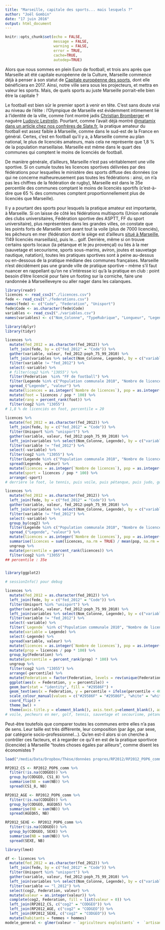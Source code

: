 ```yaml
---
title: "Marseille, capitale des sports... mais lesquels ?"
author: "Joël Gombin"
date: "17 juin 2016"
output: html_document
---
```


```r
knitr::opts_chunk$set(echo = FALSE,
                      message = FALSE,
                      warning = FALSE,
                      error = TRUE,
                      cache=TRUE, 
                      autodep=TRUE)
```

Alors que nous sommes en plein Euro de football, et trois ans après que Marseille ait été capitale européenne de la Culture, Marseille commence déjà à penser à son statut de [Capitale européenne des sports](https://marsactu.fr/bref/marseille-sera-capitale-europeenne-du-sport-en-2017/), dont elle bénéficiera en 2017. Ainsi, notre ville sera sous les projecteurs, et mettra en valeur les sports. Mais, de quels sports au juste Marseille porrait-elle bien être la capitale ?

Le football est bien sûr le premier sport à venir en tête. C'est sans doute vrai au niveau de l'élite : l'Olympique de Marseille est évidemment intimement lié à l'identité de la ville, comme l'ont montré jadis [Christian Bromberger](https://books.google.fr/books?id=zSkUCwAAQBAJ&dq=football+marseille&hl=fr&lr=) et naguère [Ludovic Lestrelin](http://www.theses.fr/2006ROUEL542). Pourtant, comme l'avait déjà montré @[matamix](https://twitter.com/matamix) [dans un article chez nos confrères de Slate.fr](http://www.slate.fr/france/78502/carte-france-football-amateur), la pratique amateur du football est assez faible à Marseille, comme dans le sud-est de la France en général. Certes, c'est en football qu'il y a, à Marseille comme au plan national, le plus de licenciés amateurs, mais cela ne représente que 1,8 % de la population marseillaise. Marseille est même dans le quart des communes qui comptent le moins de licenciés de football. 

De manière générale, d'ailleurs, Marseille n'est pas véritablement une ville sportive. Si on cumule toutes les licences sportives délivrées par des fédérations pour lesquelles le ministère des sports diffuse des données (ce qui ne concerne malheureusement pas toutes les fédérations : ainsi, on n'a pas les chiffres de la fédération de rugby), Marseille est dans le 35e percentile des communes comptant le moins de licenciés sportifs (c'est-à-dire que 65 % des communes comptent proportionnellement plus de licenciés que Marseille). 

Il y a pourtant des sports pour lesquels la pratique amateur est importante, à Marseille. Si on laisse de côté les fédérations multisports (Union nationale des clubs universitaires, Fédération sportive des ASPTT, FF du sport universitaire), plus représentées dans les grandes villes, on constate que les points forts de Marseille sont avant tout la voile (plus de 7000 licenciés), les pêcheurs en mer (fédération dont le siège est d'ailleurs [situé à Marseille](http://www.ffpm-national.com/), 1149 licenciés marseillais), puis le... golf. Derrière, même si on trouve certains sports locaux (la pétanque et le jeu provençal) ou liés à la mer (sauvetage et secourisme, sports sous-marins, aviron, joutes et sauvetage nautique, natation), toutes les pratiques sportives sont à peine au-dessus ou en-dessous de la pratique médiane des communes françaises. Marseille n'est décidément pas une grande ville de pratique sportive -- même s'il faut nuancer en rappellant qu'on ne s'intéresse ici qu'à la pratique en club : point besoin d'être licencié pour faire un footing sur la corniche, faire une randonnée à Marseilleveyre ou aller nager dans les calanques. 



```r

library(readr)
licences <- read_csv2("./licences.csv")
fede <- read_csv2("./federations.csv")
names(fede) <- c("Code", "Federation", "Unisport")
fede$Code <- as.character(fede$Code)
variables <- read_csv2("./variables.csv")
names(variables) <- c("Nom_Colonne", "TypeRubrique", "Longueur", "Legende")

library(dplyr) 
library(tidyr)

```

```r

licences %>% 
  mutate(fed_2012 = as.character(fed_2012)) %>% 
  left_join(fede, by = c("fed_2012" = "Code")) %>% 
  gather(variable, valeur, fed_2012:poph_75_99_2010) %>% 
  left_join(variables %>% select(Nom_Colonne, Legende), by = c("variable" = "Nom_Colonne")) %>% 
  filter(variable != "fed_2012") %>% 
  select(-variable) %>% 
  # filter(cog2 %in% "13055") %>% 
  filter(Federation  %in% "FF de football") %>% 
  filter(Legende %in% c("Population communale 2010", "Nombre de licences")) %>% 
  spread_("Legende", "valeur") %>% 
  mutate(licences = as.integer(`Nombre de licences`), pop = as.integer(`Population communale 2010`)) %>% 
  mutate(foot = licences / pop * 100) %>% 
  mutate(rang = percent_rank(foot)) %>% 
  filter(cog2 %in% "13055")
# 1,8 % de licenciés en foot, percentile = 20
  
licences %>% 
  mutate(fed_2012 = as.character(fed_2012)) %>% 
  left_join(fede, by = c("fed_2012" = "Code")) %>%
  filter(Unisport %in% "unisport") %>% 
  gather(variable, valeur, fed_2012:poph_75_99_2010) %>% 
  left_join(variables %>% select(Nom_Colonne, Legende), by = c("variable" = "Nom_Colonne")) %>% 
  filter(variable != "fed_2012") %>% 
  select(-variable) %>% 
  filter(cog2 %in% "13055") %>% 
  filter(Legende %in% c("Population communale 2010", "Nombre de licences")) %>% 
  spread(Legende, valeur) %>% 
  mutate(licences = as.integer(`Nombre de licences`), pop = as.integer(`Population communale 2010`)) %>% 
  mutate(sport = licences / pop * 100) %>% 
  arrange(-sport)
# derrière le foot, le tennis, puis voile, puis pétanque, puis judo, golf, équitation, handball, karaté, natation

licences %>%   
  mutate(fed_2012 = as.character(fed_2012)) %>% 
  left_join(fede, by = c("fed_2012" = "Code")) %>% 
  gather(variable, valeur, fed_2012:poph_75_99_2010) %>% 
  left_join(variables %>% select(Nom_Colonne, Legende), by = c("variable" = "Nom_Colonne")) %>% 
  filter(variable != "fed_2012") %>% 
  select(-variable) %>% 
  group_by(cog2) %>% 
  filter(Legende %in% c("Population communale 2010", "Nombre de licences")) %>% 
  spread_("Legende", "valeur") %>% 
  mutate(licences = as.integer(`Nombre de licences`), pop = as.integer(`Population communale 2010`)) %>% 
  summarise(licences = sum(licences, na.rm = TRUE) / mean(pop, na.rm = TRUE) * 100) %>% 
  ungroup %>% 
  mutate(percentile = percent_rank(licences)) %>% 
  filter(cog2 %in% "13055")
## percentile : 35e



```

```r

library(ggplot2)

# sessionInfo() pour debug

licences %>% 
  mutate(fed_2012 = as.character(fed_2012)) %>% 
  left_join(fede, by = c("fed_2012" = "Code")) %>% 
  filter(Unisport %in% "unisport") %>% 
  gather(variable, valeur, fed_2012:poph_75_99_2010) %>% 
  left_join(variables %>% select(Nom_Colonne, Legende), by = c("variable" = "Nom_Colonne")) %>% 
  filter(variable != "fed_2012") %>% 
  select(-variable) %>% 
  filter(`Legende` %in% c("Population communale 2010", "Nombre de licences")) %>% 
  mutate(variable = Legende) %>% 
  select(-Legende) %>% 
  spread(variable, valeur) %>% 
  mutate(licences = as.integer(`Nombre de licences`), pop = as.integer(`Population communale 2010`)) %>% 
  mutate(prop = licences / pop * 100) %>% 
  group_by(Federation) %>% 
  mutate(percentile = percent_rank(prop) * 100) %>% 
  ungroup %>% 
  filter(cog2 %in% "13055") %>% 
  arrange(-percentile) %>% 
  mutate(Federation = factor(Federation, levels = rev(unique(Federation)))) %>% 
  ggplot(aes(x = Federation, y = percentile)) +
  geom_bar(stat = "identity", fill = "#29586F") +
  geom_text(aes(x = Federation, y = percentile + ifelse(percentile < 40, 1, -1), ymax = percentile, label = Federation, hjust = ifelse(percentile > 40, 1, 0), colour = ifelse(percentile < 40, "#29586F", "white")), position = position_dodge(width = 1), hjust = "inward") +
  scale_colour_manual(values = c("#29586F" = "#29586F", "white" = "white"), guide = "none") +
  coord_flip() +
  theme_bw() +
  theme(axis.title.y = element_blank(), axis.text.y=element_blank(), axis.ticks.y = element_blank(), panel.grid.major.y = element_blank())
# voile, pecheurs en mer, golf, tennis, sauvetage et secourisme, pétanque, études et sports sous-marins, boxe française, karaté, tir

```


Peut-être toutefois que comparer toutes les communes entre elles n'a pas de sens. Leur taille est très différente, leur composition (par âge, par sexe, par catégorie socio-professionnel...). Qu'en est-il alors si on cherche à contrôler ces facteurs, et à regarder ce qu'il en est de la pratique sportivce (licenciée) à Marseille "toutes choses égales par ailleurs", comme disent les économistes ? 

```r

load("/media/Data/Dropbox/Thèse/données propres/RP2012/RP2012_POP6_comm.Rdata")

RP2012_CS <- RP2012_POP6_comm %>% 
  filter(!is.na(CODGEO)) %>% 
  group_by(CODGEO, CS1_8) %>% 
  summarise(NB = sum(NB)) %>% 
  spread(CS1_8, NB)

RP2012_AGE <- RP2012_POP6_comm %>% 
  filter(!is.na(CODGEO)) %>% 
  group_by(CODGEO, AGEQ65) %>% 
  summarise(NB = sum(NB)) %>% 
  spread(AGEQ65, NB)

RP2012_SEXE <- RP2012_POP6_comm %>% 
  filter(!is.na(CODGEO)) %>% 
  group_by(CODGEO, SEXE) %>% 
  summarise(NB = sum(NB)) %>% 
  spread(SEXE, NB)

library(lme4)

df <- licences %>% 
  mutate(fed_2012 = as.character(fed_2012)) %>% 
  left_join(fede, by = c("fed_2012" = "Code")) %>% 
  filter(Unisport %in% "unisport") %>% 
  gather(variable, valeur, fed_2012:poph_75_99_2010) %>% 
  left_join(variables %>% select(Nom_Colonne, Legende), by = c("variable" = "Nom_Colonne")) %>% 
  filter(variable == "l_2012") %>% 
  select(cog2, Federation, valeur) %>% 
  mutate(valeur = as.integer(valeur)) %>% 
  complete(cog2, Federation, fill = list(valeur = 0)) %>% 
  left_join(RP2012_CS, c("cog2" = "CODGEO")) %>% 
  left_join(RP2012_AGE, c("cog2" = "CODGEO")) %>% 
  left_join(RP2012_SEXE, c("cog2" = "CODGEO")) %>% 
  mutate(habitants = femmes + hommes)
modele_general <- glmer(valeur ~ `agriculteurs exploitants` +  `artisans, commerçants, chefs entreprise` + `autres personnes sans activité professionnelle` + `cadres et professions intellectuelles supérieures`+ `employés` + `ouvriers` + `professions intermédiaires` +  `retraités` + `15 à 19 ans` + `20 à 24 ans` + `25 à 29 ans` + `30 à 34 ans` + `35 à 39 ans` + `40 à 44 ans` + `45 à 49 ans` + `50 à 54 ans` + `55 à 59 ans` + `60 à 64 ans` + `65 ans ou plus` + `femmes` + `hommes` + (1 + `agriculteurs exploitants` + `artisans, commerçants, chefs entreprise` + `autres personnes sans activité professionnelle` + `cadres et professions intellectuelles supérieures`+ `employés` + `ouvriers` + `professions intermédiaires` +  `retraités` + `15 à 19 ans` + `20 à 24 ans` + `25 à 29 ans` + `30 à 34 ans` + `35 à 39 ans` + `40 à 44 ans` + `45 à 49 ans` + `50 à 54 ans` + `55 à 59 ans` + `60 à 64 ans` + `65 ans ou plus` + `femmes` + `hommes` | Federation), data = df, family = poisson(link = "identity"))
  
```

